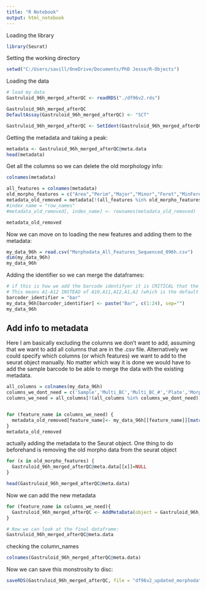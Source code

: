 ```yaml
---
title: "R Notebook"
output: html_notebook
---
```


Loading the library
```r
library(Seurat)
```

Setting the working directory
```r
setwd("C:/Users/savill/OneDrive/Documents/PhD Jesse/R-Objects")
```
Loading the data
```r
# load my data
Gastruloid_96h_merged_afterQC <- readRDS("./df96v2.rds")

Gastruloid_96h_merged_afterQC
DefaultAssay(Gastruloid_96h_merged_afterQC) <- "SCT"

Gastruloid_96h_merged_afterQC <- SetIdent(Gastruloid_96h_merged_afterQC, value = "predicted.id")
```
Getting the metadata and taking a peak:
```r
metadata <- Gastruloid_96h_merged_afterQC@meta.data
head(metadata)
```
Get all the columns so we can delete the old morphology info:
```r
colnames(metadata)
```
```r
all_features = colnames(metadata)
old_morpho_features = c("Area","Perim","Major","Minor","Feret","MinFeret","AR","Round","Solidity","BRA_Area","BRA_Mean","BRA_Major","BRA_Minor","BRA_Circ","BRA_AR","BRA_Round","BRA_Solidity","BRA_Fraction")
metadata_old_removed = metadata[!(all_features %in% old_morpho_features)]
#index_name = "row_names"
#metadata_old_removed[, index_name] <- rownames(metadata_old_removed)

metadata_old_removed

```
Now we can move on to loading the new features and adding them to the metadata:
```r
my_data_96h = read.csv("Morphodata_All_Features_Sequenced_096h.csv")
dim(my_data_96h)
my_data_96h
```
Adding the identifier so we can merge the dataframes:
```r
# if this is how we add the barcode identifyer it is CRITICAL that the order is the same as in the spreadsheet
# This means A1-A12 INSTEAD of A10,A11,A12,A1,A2 (which is the default order in python and pandas)
barcoder_identifier = "bar"
my_data_96h[barcoder_identifier] <- paste("Bar", c(1:24), sep="")
my_data_96h
```
## Add info to metadata
Here I am basically excluding the columns we don't want to add, assuming that we want to add all columns that are in the .csv file. Alternatively we could specify which columns (or which features) we want to add to the seurat object manually. No matter which way it is done we would have to add the sample barcode to be able to merge the data with the existing metadata.
```r
all_columns = colnames(my_data_96h)
columns_we_dont_need = c('Sample','Multi_BC','Multi_BC_#','Plate','Morphotype_120h','Axes','Morpho_120h','Morphotype_96h',barcoder_identifier)
columns_we_need = all_columns[!(all_columns %in% columns_we_dont_need)]


for (feature_name in columns_we_need) {
  metadata_old_removed[feature_name]<- my_data_96h[[feature_name]][match(metadata_old_removed$Sample.barcode, my_data_96h[[barcoder_identifier]])]
} 
metadata_old_removed
```

actually adding the metadata to the Seurat object. One thing to do beforehand is removing the old morpho data from the seurat object
```r

for (x in old_morpho_features) {
  Gastruloid_96h_merged_afterQC@meta.data[[x]]=NULL
} 

head(Gastruloid_96h_merged_afterQC@meta.data)
```
Now we can add the new metadata
```r
for (feature_name in columns_we_need){
  Gastruloid_96h_merged_afterQC <- AddMetaData(object = Gastruloid_96h_merged_afterQC, metadata = metadata_old_removed[[feature_name]], col.name = feature_name)
}

# Now we can look at the final dataframe:
Gastruloid_96h_merged_afterQC@meta.data
```
checking the column_names
```r
colnames(Gastruloid_96h_merged_afterQC@meta.data)
```
Now we can save this monstrosity to disc:
```r
saveRDS(Gastruloid_96h_merged_afterQC, file = "df96v2_updated_morphodata.rds")
```
